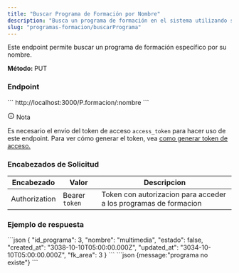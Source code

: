 ```yaml
---
title: "Buscar Programa de Formación por Nombre"
description: "Busca un programa de formación en el sistema utilizando su nombre."
slug: "programas-formacion/buscarPrograma"
---
```



Este endpoint permite buscar un programa de formación específico por su nombre.

<p> 
<strong>Método: </strong><span class="sl-badge note small astro-avdet4wd">PUT</span>
</p>

<h3>Endpoint</h3>

<Tabs>
  <TabItem label="Endpoint">
  ```
  http://localhost:3000/P.formacion/:nombre
  ```
  </TabItem>
</Tabs>

<aside aria-label="Nota" class="starlight-aside starlight-aside--note"> <p class="starlight-aside__title" aria-hidden="true"> <svg aria-hidden="true" class="starlight-aside__icon astro-c6vsoqas" width="16" height="16" viewBox="0 0 24 24" fill="currentColor" style="--sl-icon-size: 1em;"><path d="M12 11a1 1 0 0 0-1 1v4a1 1 0 0 0 2 0v-4a1 1 0 0 0-1-1Zm.38-3.92a1 1 0 0 0-.76 0 1 1 0 0 0-.33.21 1.15 1.15 0 0 0-.21.33 1 1 0 0 0 .21 1.09c.097.088.209.16.33.21A1 1 0 0 0 13 8a1.05 1.05 0 0 0-.29-.71 1 1 0 0 0-.33-.21ZM12 2a10 10 0 1 0 0 20 10 10 0 0 0 0-20Zm0 18a8 8 0 1 1 0-16.001A8 8 0 0 1 12 20Z"></path></svg> Nota </p> 
Es necesario el envío del token de acceso <code>access_token</code> para hacer uso de este endpoint. Para ver cómo generar el token, vea <a href="/usuarios/login">como generar token de acceso.</a></aside>

<h3>Encabezados de Solicitud</h3>

| Encabezado | Valor | Descripcion
|----------|-------| -------
| Authorization |  Bearer `token` | Token con autorizacion para acceder a los programas de formacion

<h3>Ejemplo de respuesta</h3>

<Tabs>
  <TabItem label="Status 200">
  ```json
{
    "id_programa": 3,
    "nombre": "multimedia",
    "estado": false,
    "created_at": "3038-10-10T05:00:00.000Z",
    "updated_at": "3034-10-10T05:00:00.000Z",
    "fk_area": 3
  }
```
  </TabItem>

  <TabItem label="Status 404">
  ```json
  {message:"programa no existe"}
  ```
  </TabItem>
</Tabs>


